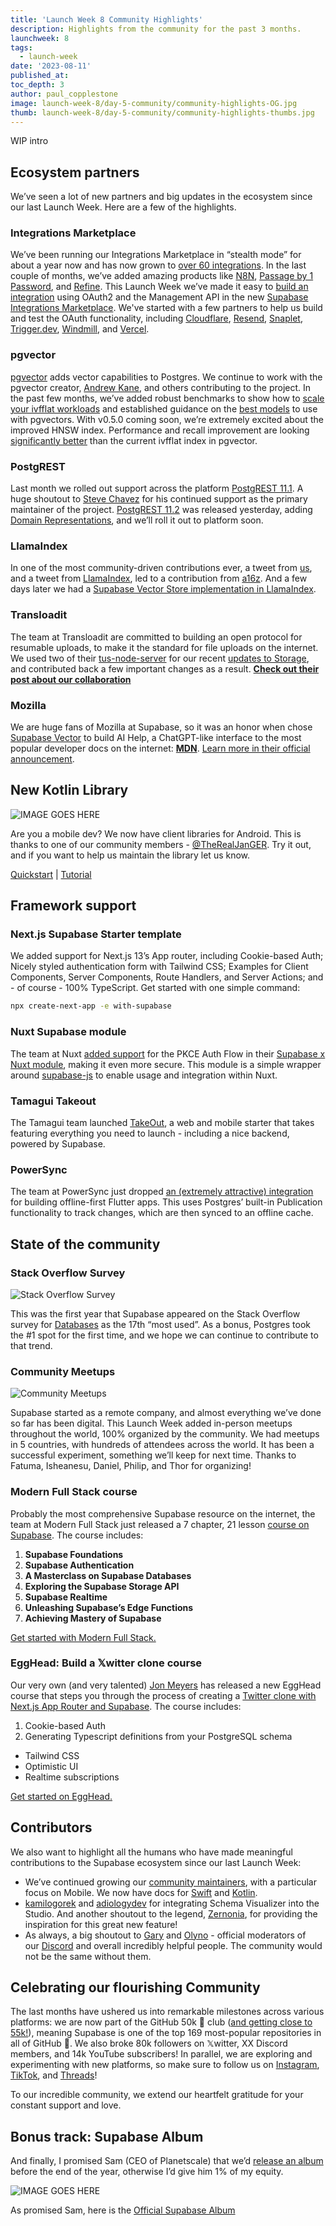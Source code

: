 ```yaml
---
title: 'Launch Week 8 Community Highlights'
description: Highlights from the community for the past 3 months.
launchweek: 8
tags:
  - launch-week
date: '2023-08-11'
published_at:
toc_depth: 3
author: paul_copplestone
image: launch-week-8/day-5-community/community-highlights-OG.jpg
thumb: launch-week-8/day-5-community/community-highlights-thumbs.jpg
---
```

WIP intro

## Ecosystem partners

We’ve seen a lot of new partners and big updates in the ecosystem since our last Launch Week. Here are a few of the highlights.

### Integrations Marketplace

We’ve been running our Integrations Marketplace in “stealth mode” for about a year now and has now grown to [over 60 integrations](https://supabase.com/partners/integrations). In the last couple of months, we’ve added amazing products like [N8N](https://supabase.com/partners/integrations/n8n), [Passage by 1 Password](https://supabase.com/partners/integrations/passageidentity), and [Refine](https://supabase.com/partners/integrations/refine_dev). This Launch Week we’ve made it easy to [build an integration](https://supabase.com/docs/guides/platform/oauth-apps/build-a-supabase-integration#create-an-oauth-app) using OAuth2 and the Management API in the new [Supabase Integrations Marketplace](https://supabase.com/blog/supabase-integrations-marketplace). We've started with a few partners to help us build and test the OAuth functionality, including [Cloudflare](https://supabase.com/partners/integrations/cloudflare-workers), [Resend](https://supabase.com/partners/integrations/resend), [Snaplet](https://supabase.com/partners/integrations/snaplet), [Trigger.dev](https://supabase.com/partners/integrations/triggerdotdev), [Windmill](https://supabase.com/partners/integrations/vercel), and [Vercel](https://supabase.com/partners/integrations/windmill).

### pgvector

[pgvector](github.com/pgvector/pgvector/) adds vector capabilities to Postgres. We continue to work with the pgvector creator, [Andrew Kane](https://twitter.com/andrewkane), and others contributing to the project. In the past few months, we’ve added robust benchmarks to show how to [scale your ivfflat workloads](https://supabase.com/blog/pgvector-performance) and established guidance on the [best models](https://supabase.com/blog/fewer-dimensions-are-better-pgvector) to use with pgvectors. With v0.5.0 coming soon, we’re extremely excited about the improved HNSW index. Performance and recall improvement are looking [significantly better](https://jkatz05.com/post/postgres/pgvector-hnsw-performance/) than the current ivfflat index in pgvector.

### PostgREST

Last month we rolled out support across the platform [PostgREST 11.1](https://supabase.com/blog/postgrest-11-1-release). A huge shoutout to [Steve Chavez](https://twitter.com/_steve_chavez) for his continued support as the primary maintainer of the project. [PostgREST 11.2](https://github.com/PostgREST/postgrest/releases/tag/v11.2.0) was released yesterday, adding [Domain Representations](https://postgrest.org/en/v11.2/references/api/domain_representations.html), and we’ll roll it out to platform soon.

### LlamaIndex

In one of the most community-driven contributions ever, a tweet from [us](https://twitter.com/kiwicopple/status/1664377669935349760?s=20), and a tweet from [LlamaIndex](https://twitter.com/jerryjliu0/status/1664413942045904896), led to a contribution from [a16z](https://twitter.com/stuffyokodraws/status/1664532449815302145?s=20). And a few days later we had a [Supabase Vector Store implementation in LlamaIndex](https://gpt-index.readthedocs.io/en/stable/examples/vector_stores/SupabaseVectorIndexDemo.html).

### Transloadit

The team at Transloadit are committed to building an open protocol for resumable uploads, to make it the standard for file uploads on the internet. We used two of their [tus-node-server](https://github.com/tus/tus-node-server/) for our recent [updates to Storage](https://supabase.com/blog/storage-v3-resumable-uploads), and contributed back a few important changes as a result. **[Check out their post about our collaboration](https://transloadit.com/blog/2023/08/casestudy-supabase/)**

### Mozilla

We are huge fans of Mozilla at Supabase, so it was an honor when chose [Supabase Vector](https://supabase.com/vector) to build AI Help, a ChatGPT-like interface to the most popular developer docs on the internet: **[MDN](https://developer.mozilla.org/en-US/)**. [Learn more in their official announcement](https://developer.mozilla.org/en-US/blog/introducing-ai-help/).

## New Kotlin Library

![IMAGE GOES HERE]()

Are you a mobile dev? We now have client libraries for Android. This is thanks to one of our community members - [@TheRealJanGER](https://twitter.com/TheRealJanGER). Try it out, and if you want to help us maintain the library let us know.

[Quickstart](https://supabase.com/blog/native-mobile-auth) | [Tutorial](https://supabase.com/blog/native-mobile-auth)

## Framework support

### Next.js Supabase Starter template

We added support for Next.js 13’s App router, including Cookie-based Auth; Nicely styled authentication form with Tailwind CSS; Examples for Client Components, Server Components, Route Handlers, and Server Actions; and - of course - 100% TypeScript. Get started with one simple command:

```bash
npx create-next-app -e with-supabase
```

### Nuxt Supabase module

The team at Nuxt [added support](https://twitter.com/_larbish/status/1687044609522778112) for the PKCE Auth Flow in their [Supabase x Nuxt module](https://supabase.nuxtjs.org/), making it even more secure. This module is a simple wrapper around [supabase-js](https://github.com/supabase/supabase-js) to enable usage and integration within Nuxt.

### Tamagui Takeout

The Tamagui team launched [TakeOut](https://tamagui.dev/takeout), a web and mobile starter that takes featuring everything you need to launch - including a nice backend, powered by Supabase.

### PowerSync

The team at PowerSync just dropped [an (extremely attractive) integration](https://docs.powersync.co/integration-guides/supabase-+-powersync) for building offline-first Flutter apps. This uses Postgres’ built-in Publication functionality to track changes, which are then synced to an offline cache.

## State of the community

### Stack Overflow Survey

![Stack Overflow Survey](apps/www/public/images/blog/launch-week-8/day-5-community/stack-overflow-survey.png)

This was the first year that Supabase appeared on the Stack Overflow survey for [Databases](https://survey.stackoverflow.co/2023/#most-popular-technologies-database) as the 17th “most used”. As a bonus, Postgres took the #1 spot for the first time, and we hope we can continue to contribute to that trend.

### Community Meetups

![Community Meetups](/images/blog/launch-week-8/day-5-community/launch-week-8-meetups.png)

Supabase started as a remote company, and almost everything we’ve done so far has been digital. This Launch Week added in-person meetups throughout the world, 100% organized by the community. We had meetups in 5 countries, with hundreds of attendees across the world. It has been a successful experiment, something we’ll keep for next time. Thanks to Fatuma, Isheanesu, Daniel, Philip, and Thor for organizing!

### Modern Full Stack course

Probably the most comprehensive Supabase resource on the internet, the team at Modern Full Stack just released a 7 chapter, 21 lesson [course on Supabase](https://modernfullstack.com/course/mfs401). The course includes:

1. **Supabase Foundations**
2. **Supabase Authentication**
3. **A Masterclass on Supabase Databases**
4. **Exploring the Supabase Storage API**
5. **Supabase Realtime**
6. **Unleashing Supabase’s Edge Functions**
7. **Achieving Mastery of Supabase**

[Get started with Modern Full Stack.](https://modernfullstack.com/course/mfs401)

### EggHead: Build a 𝕏witter clone course

Our very own (and very talented) [Jon Meyers](https://twitter.com/jonmeyers_io) has released a new EggHead course that steps you through the process of creating a [Twitter clone with Next.js App Router and Supabase](https://egghead.io/courses/build-a-twitter-clone-with-the-next-js-app-router-and-supabase-19bebadb). The course includes:

1. Cookie-based Auth
2. Generating Typescript definitions from your PostgreSQL schema
- Tailwind CSS
- Optimistic UI
- Realtime subscriptions

[Get started on EggHead.](https://egghead.io/courses/build-a-twitter-clone-with-the-next-js-app-router-and-supabase-19bebadb)

## Contributors

We also want to highlight all the humans who have made meaningful contributions to the Supabase ecosystem since our last Launch Week:

- We’ve continued growing our [community maintainers](https://github.com/orgs/supabase-community/teams), with a particular focus on Mobile. We now have docs for [Swift](https://supabase.com/docs/reference/swift/introduction) and [Kotlin](https://supabase.com/docs/reference/kotlin/introduction).
- [kamilogorek](https://github.com/kamilogorek) and [adiologydev](https://github.com/adiologydev) for integrating Schema Visualizer into the Studio. And another shoutout to the legend, [Zernonia](https://twitter.com/zernonia), for providing the inspiration for this great new feature!
- As always, a big shoutout to [Gary](https://github.com/GaryAustin1) and [Olyno](https://github.com/olyno) - official moderators of our [Discord](https://discord.supabase.com/) and overall incredibly helpful people. The community would not be the same without them.

## Celebrating our flourishing Community

The last months have ushered us into remarkable milestones across various platforms: we are now part of the GitHub 50k 🌟 club ([and getting close to 55k!](https://github.com/supabase/supabase)), meaning Supabase is one of the top 169 most-popular repositories in all of GitHub 🤯. We also broke 80k followers on 𝕏witter, XX Discord members, and 14k YouTube subscribers! In parallel, we are exploring and experimenting with new platforms, so make sure to follow us on [Instagram](https://www.instagram.com/supabasecom/), [TikTok](https://www.tiktok.com/@supabase.com), and [Threads](https://www.threads.net/@supabasecom)! 

To our incredible community, we extend our heartfelt gratitude for your constant support and love.

## Bonus track: Supabase Album

And finally, I promised Sam (CEO of Planetscale) that we’d [release an album](https://twitter.com/kiwicopple/status/1664118998169014273) before the end of the year, otherwise I’d give him 1% of my equity.

![IMAGE GOES HERE]()

As promised Sam, here is the [Official Supabase Album](https://www.youtube.com/watch?v=dQw4w9WgXcQ)
